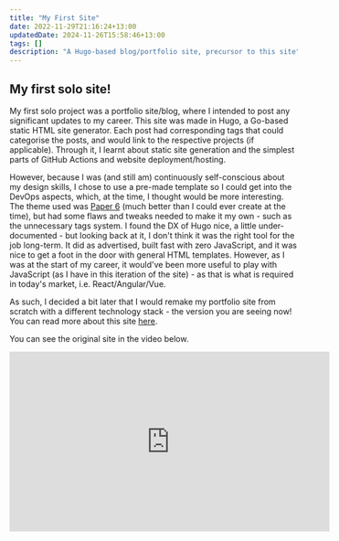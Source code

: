 ```yaml
---
title: "My First Site"
date: 2022-11-29T21:16:24+13:00
updatedDate: 2024-11-26T15:58:46+13:00
tags: []
description: "A Hugo-based blog/portfolio site, precursor to this site"
---
```


## My first solo site!

My first solo project was a portfolio site/blog, where I intended to post any significant updates to my career. This site was made in Hugo, a Go-based static HTML site generator. Each post had corresponding tags that could categorise the posts, and would link to the respective projects (if applicable). Through it, I learnt about static site generation and the simplest parts of GitHub Actions and website deployment/hosting.

However, because I was (and still am) continuously self-conscious about my design skills, I chose to use a pre-made template so I could get into the DevOps aspects, which, at the time, I thought would be more interesting. The theme used was [Paper 6](https://github.com/nanxiaobei/hugo-paper) (much better than I could ever create at the time), but had some flaws and tweaks needed to make it my own - such as the unnecessary tags system. I found the DX of Hugo nice, a little under-documented - but looking back at it, I don't think it was the right tool for the job long-term. It did as advertised, built fast with zero JavaScript, and it was nice to get a foot in the door with general HTML templates. However, as I was at the start of my career, it would've been more useful to play with JavaScript (as I have in this iteration of the site) - as that is what is required in today's market, i.e. React/Angular/Vue.

As such, I decided a bit later that I would remake my portfolio site from scratch with a different technology stack - the version you are seeing now! You can read more about this site [here](/about).

You can see the original site in the video below.

<iframe
  width="560"
  height="315"
  src="https://www.youtube.com/embed/8iigH3yflAA"
  title="YouTube video player"
  frameborder="0"
  allow="accelerometer; autoplay; clipboard-write; encrypted-media; gyroscope; picture-in-picture; web-share"
  referrerpolicy="strict-origin-when-cross-origin"
  allowfullscreen
></iframe>

